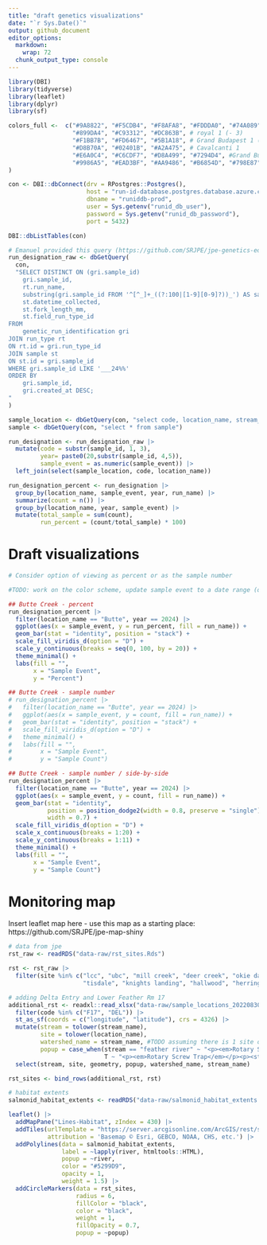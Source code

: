```yaml
---
title: "draft genetics visualizations"
date: "`r Sys.Date()`"
output: github_document
editor_options: 
  markdown: 
    wrap: 72
  chunk_output_type: console
---
```


```r
library(DBI)
library(tidyverse)
library(leaflet)
library(dplyr)
library(sf)

colors_full <-  c("#9A8822", "#F5CDB4", "#F8AFA8", "#FDDDA0", "#74A089", #Royal 2
                  "#899DA4", "#C93312", "#DC863B", # royal 1 (- 3)
                  "#F1BB7B", "#FD6467", "#5B1A18", # Grand Budapest 1 (-4)
                  "#D8B70A", "#02401B", "#A2A475", # Cavalcanti 1
                  "#E6A0C4", "#C6CDF7", "#D8A499", "#7294D4", #Grand Budapest 2
                  "#9986A5", "#EAD3BF", "#AA9486", "#B6854D", "#798E87" # Isle of dogs 2 altered slightly
)

con <- DBI::dbConnect(drv = RPostgres::Postgres(),
                      host = "run-id-database.postgres.database.azure.com",
                      dbname = "runiddb-prod",
                      user = Sys.getenv("runid_db_user"),
                      password = Sys.getenv("runid_db_password"),
                      port = 5432)

DBI::dbListTables(con)

# Emanuel provided this query (https://github.com/SRJPE/jpe-genetics-edi/blob/main/data-query.sql)
run_designation_raw <- dbGetQuery(
  con,
  "SELECT DISTINCT ON (gri.sample_id)
    gri.sample_id,
    rt.run_name,
    substring(gri.sample_id FROM '^[^_]+_((?:100|[1-9][0-9]?))_') AS sample_event,
    st.datetime_collected,
    st.fork_length_mm,
    st.field_run_type_id
FROM
    genetic_run_identification gri
JOIN run_type rt
ON rt.id = gri.run_type_id
JOIN sample st
ON st.id = gri.sample_id
WHERE gri.sample_id LIKE '___24%%'
ORDER BY
    gri.sample_id,
    gri.created_at DESC;
"
)

sample_location <- dbGetQuery(con, "select code, location_name, stream_name, description from sample_location")
sample <- dbGetQuery(con, "select * from sample")

run_designation <- run_designation_raw |> 
  mutate(code = substr(sample_id, 1, 3),
         year= paste0(20,substr(sample_id, 4,5)),
         sample_event = as.numeric(sample_event)) |> 
  left_join(select(sample_location, code, location_name)) 

run_designation_percent <- run_designation |> 
  group_by(location_name, sample_event, year, run_name) |> 
  summarize(count = n()) |> 
  group_by(location_name, year, sample_event) |> 
  mutate(total_sample = sum(count),
         run_percent = (count/total_sample) * 100)
```

# Draft visualizations

```r
# Consider option of viewing as percent or as the sample number

#TODO: work on the color scheme, update sample event to a date range (datetime from db is empty so need to figure out how to get that - consult with emanuel), consider making the plot by sample count side-by-side instead of stacked but need to make the width uniform

## Butte Creek - percent
run_designation_percent |> 
  filter(location_name == "Butte", year == 2024) |> 
  ggplot(aes(x = sample_event, y = run_percent, fill = run_name)) +
  geom_bar(stat = "identity", position = "stack") +
  scale_fill_viridis_d(option = "D") +
  scale_y_continuous(breaks = seq(0, 100, by = 20)) + 
  theme_minimal() +
  labs(fill = "",
       x = "Sample Event",
       y = "Percent")

## Butte Creek - sample number
# run_designation_percent |> 
#   filter(location_name == "Butte", year == 2024) |> 
#   ggplot(aes(x = sample_event, y = count, fill = run_name)) +
#   geom_bar(stat = "identity", position = "stack") +
#   scale_fill_viridis_d(option = "D") +
#   theme_minimal() +
#   labs(fill = "",
#        x = "Sample Event",
#        y = "Sample Count")

## Butte Creek - sample number / side-by-side
run_designation_percent |> 
  filter(location_name == "Butte", year == 2024) |> 
  ggplot(aes(x = sample_event, y = count, fill = run_name)) +
  geom_bar(stat = "identity", 
           position = position_dodge2(width = 0.8, preserve = "single"),  
           width = 0.7) +
  scale_fill_viridis_d(option = "D") +  
  scale_x_continuous(breaks = 1:20) +
  scale_y_continuous(breaks = 1:11) +
  theme_minimal() +
  labs(fill = "",
       x = "Sample Event",
       y = "Sample Count")
```

# Monitoring map

Insert leaflet map here - use this map as a starting place: https://github.com/SRJPE/jpe-map-shiny
```r
# data from jpe
rst_raw <- readRDS("data-raw/rst_sites.Rds")

rst <- rst_raw |> 
  filter(site %in% c("lcc", "ubc", "mill creek", "deer creek", "okie dam",
                     "tisdale", "knights landing", "hallwood", "herringer riffle")) 

# adding Delta Entry and Lower Feather Rm 17
additional_rst <- readxl::read_xlsx("data-raw/sample_locations_20220830.xlsx") |>
  filter(code %in% c("F17", "DEL")) |> 
  st_as_sf(coords = c("longitude", "latitude"), crs = 4326) |> 
  mutate(stream = tolower(stream_name),
         site = tolower(location_name),
         watershed_name = stream_name, #TODO assuming there is 1 site on these two, check
         popup = case_when(stream == "feather river" ~ "<p><em>Rotary Screw Trap</em></p><p><strong>Feather River</strong></p><p>Number of Subsites: 1</p>",
                           T ~ "<p><em>Rotary Screw Trap</em></p><p><strong>Sacramento River</strong></p><p>Number of Subsites: 1</p>")) |> 
  select(stream, site, geometry, popup, watershed_name, stream_name) 

rst_sites <- bind_rows(additional_rst, rst) 

# habitat extents
salmonid_habitat_extents <- readRDS("data-raw/salmonid_habitat_extents.Rds")

leaflet() |>
  addMapPane("Lines-Habitat", zIndex = 430) |>
  addTiles(urlTemplate = "https://server.arcgisonline.com/ArcGIS/rest/services/Ocean/World_Ocean_Base/MapServer/tile/{z}/{y}/{x}",
           attribution = 'Basemap © Esri, GEBCO, NOAA, CHS, etc.') |>
  addPolylines(data = salmonid_habitat_extents,
               label = ~lapply(river, htmltools::HTML),
               popup = ~river,
               color = "#5299D9",
               opacity = 1,
               weight = 1.5) |> 
  addCircleMarkers(data = rst_sites,
                   radius = 6,
                   fillColor = "black",
                   color = "black",
                   weight = 1,
                   fillOpacity = 0.7,
                   popup = ~popup)

```

